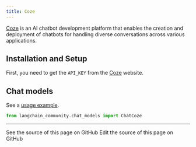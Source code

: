 ```yaml
---
title: Coze
---
```


[Coze](https://www.coze.com/) is an AI chatbot development platform that enables
the creation and deployment of chatbots for handling diverse conversations across
various applications.


## Installation and Setup

First, you need to get the `API_KEY` from the [Coze](https://www.coze.com/) website.


## Chat models

See a [usage example](/oss/python/integrations/chat/coze/).

```python
from langchain_community.chat_models import ChatCoze
```

---

<CardGroup cols={2}>
  <Card title="View Source" icon="eye" href="https://github.com/langchain-ai/docs/blob/main/src/oss/python/integrations/providers/coze.mdx">
    See the source of this page on GitHub
  </Card>
  <Card title="Edit Source" icon="pen-to-square" href="https://github.com/langchain-ai/docs/edit/main/src/oss/python/integrations/providers/coze.mdx">
    Edit the source of this page on GitHub
  </Card>
</CardGroup>
